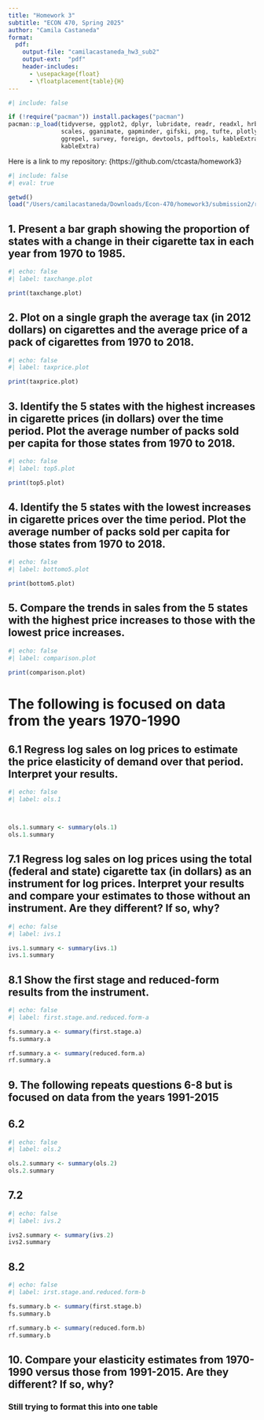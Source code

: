 ```yaml
---
title: "Homework 3"
subtitle: "ECON 470, Spring 2025"
author: "Camila Castaneda"
format:
  pdf:
    output-file: "camilacastaneda_hw3_sub2"
    output-ext:  "pdf"
    header-includes:
      - \usepackage{float}
      - \floatplacement{table}{H}
---
```


```r
#| include: false

if (!require("pacman")) install.packages("pacman")
pacman::p_load(tidyverse, ggplot2, dplyr, lubridate, readr, readxl, hrbrthemes, fixest,
               scales, gganimate, gapminder, gifski, png, tufte, plotly, OECD,
               ggrepel, survey, foreign, devtools, pdftools, kableExtra, modelsummary,
               kableExtra)
```

Here is a link to my repository: {https://github.com/ctcasta/homework3}

\newpage 

```r
#| include: false
#| eval: true

getwd()
load("/Users/camilacastaneda/Downloads/Econ-470/homework3/submission2/results/homework3sub2_workspace.Rdata")

```




## 1. Present a bar graph showing the proportion of states with a change in their cigarette tax in each year from 1970 to 1985.

```r
#| echo: false
#| label: taxchange.plot

print(taxchange.plot)
```




## 2. Plot on a single graph the average tax (in 2012 dollars) on cigarettes and the average price of a pack of cigarettes from 1970 to 2018.

```r
#| echo: false
#| label: taxprice.plot

print(taxprice.plot)
```




## 3. Identify the 5 states with the highest increases in cigarette prices (in dollars) over the time period. Plot the average number of packs sold per capita for those states from 1970 to 2018.

```r
#| echo: false
#| label: top5.plot 

print(top5.plot)
```




## 4. Identify the 5 states with the lowest increases in cigarette prices over the time period. Plot the average number of packs sold per capita for those states from 1970 to 2018.

```r
#| echo: false
#| label: bottomo5.plot

print(bottom5.plot)
```




## 5. Compare the trends in sales from the 5 states with the highest price increases to those with the lowest price increases.

```r
#| echo: false
#| label: comparison.plot

print(comparison.plot)
```




# The following is focused on data from the years 1970-1990

## 6.1 Regress log sales on log prices to estimate the price elasticity of demand over that period. Interpret your results.

```r
#| echo: false
#| label: ols.1



ols.1.summary <- summary(ols.1)
ols.1.summary
```




## 7.1 Regress log sales on log prices using the total (federal and state) cigarette tax (in dollars) as an instrument for log prices. Interpret your results and compare your estimates to those without an instrument. Are they different? If so, why?

```r
#| echo: false
#| label: ivs.1

ivs.1.summary <- summary(ivs.1)
ivs.1.summary
```




## 8.1 Show the first stage and reduced-form results from the instrument.

```r
#| echo: false
#| label: first.stage.and.reduced.form-a

fs.summary.a <- summary(first.stage.a)
fs.summary.a

rf.summary.a <- summary(reduced.form.a)
rf.summary.a
```




## 9. The following repeats questions 6-8 but is focused on data from the years 1991-2015 

## 6.2

```r
#| echo: false
#| label: ols.2

ols.2.summary <- summary(ols.2)
ols.2.summary
```




## 7.2 

```r
#| echo: false
#| label: ivs.2

ivs2.summary <- summary(ivs.2)
ivs2.summary
```




## 8.2

```r
#| echo: false
#| label: irst.stage.and.reduced.form-b

fs.summary.b <- summary(first.stage.b)
fs.summary.b

rf.summary.b <- summary(reduced.form.b)
rf.summary.b
```




## 10. Compare your elasticity estimates from 1970-1990 versus those from 1991-2015. Are they different? If so, why? 
### Still trying to format this into one table